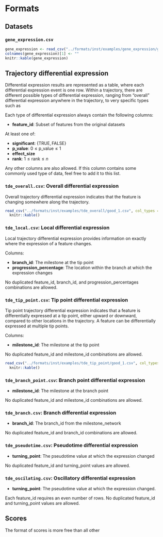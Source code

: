 # Formats

## Datasets

### `gene_expression.csv`


```r
gene_expression <- read_csv("../formats/inst/examples/gene_expression/good_1.csv", col_types = cols())
colnames(gene_expression)[1] <- ""
knitr::kable(gene_expression)
```

## Trajectory differential expression

Differential expression results are represented as a table, where each differential expression event is one row. Within a trajectory, there are different possible types of differential expression, ranging from "overall" differential expression anywhere in the trajectory, to very specific types such as 

<object type="image/svg+xml" data="figures/formats/differential_expression_overview.svg">
</object>

Each type of differential expression always contain the following columns:

- <span class="required">**feature_id**</span>: Subset of features from the original datasets

At least one of:

- <span class="special">**significant**</span>: $\{\textrm{TRUE}, \textrm{FALSE}\}$
- <span class="special">**p_value**</span>: $0 \leq \textrm{p_value} \leq 1$
- <span class="special">**effect_size**</span>
- <span class="special">**rank**</span>: $1 \leq \textrm{rank} \leq n$

Any other columns are also allowed. If this column contains some commonly used type of data, feel free to add it to this list.

### `tde_overall.csv`: Overall differential expression

Overall trajectory differential expression indicates that the feature is changing somewhere along the trajectory.

```r
read_csv("../formats/inst/examples/tde_overall/good_1.csv", col_types = cols()) %>% 
  knitr::kable()
```


### `tde_local.csv`: Local differential expression

Local trajectory differential expression provides information on exactly where the expression of a feature changes. 

Columns: 

- <span class="required">**branch_id**</span>: The milestone at the tip point
- <span class="required">**progression_percentage**</span>: The location within the branch at which the expression changes

No duplicated feature_id, branch_id, and progression_percentages combinations are allowed.

### `tde_tip_point.csv`: Tip point differential expression

Tip point trajectory differential expression indicates that a feature is differentially expressed at a tip point, either upward or downward, compared to other locations in the trajectory. A feature can be differentially expressed at multiple tip points.

Columns: 

- <span class="required">**milestone_id**</span>: The milestone at the tip point

No duplicated feature_id and milestone_id combinations are allowed.

```r
read_csv("../formats/inst/examples/tde_tip_point/good_1.csv", col_types = cols()) %>% 
  knitr::kable()
```

### `tde_branch_point.csv`: Branch point differential expression

- <span class="required">**milestone_id**</span>: The milestone at the branch point

No duplicated feature_id and milestone_id combinations are allowed.

### `tde_branch.csv`: Branch differential expression

- <span class="required">**branch_id**</span>: The branch_id from the milestone_network

No duplicated feature_id and branch_id combinations are allowed.

### `tde_pseudotime.csv`: Pseudotime differential expression

- <span class="required">**turning_point**</span>: The pseudotime value at which the expression changed

No duplicated feature_id and turning_point values are allowed.

### `tde_oscilating.csv`: Oscillatory differential expression

- <span class="required">**turning_point**</span>: The pseudotime value at which the expression changed.

Each feature_id requires an even number of rows. No duplicated feature_id and turning_point values are allowed.

## Scores

The format of scores is more free than all other 